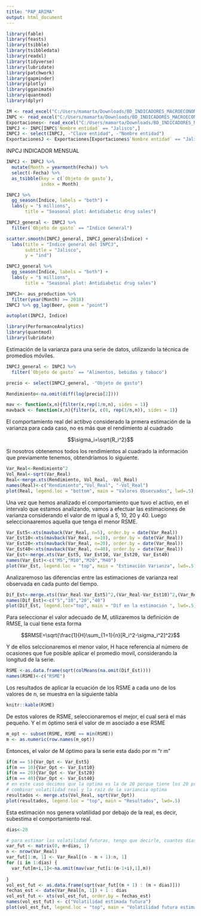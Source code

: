 ```yaml
---
title: "PAP_ARIMA"
output: html_document
---
```


```r

library(fable)
library(feasts)
library(tsibble)
library(tsibbledata)
library(readxl)
library(tidyverse)
library(lubridate)
library(patchwork)
library(gapminder)
library(plotly)
library(gganimate)
library(quantmod)
library(dplyr)


```


```r
IM <- read_excel("C:/Users/mamarta/Downloads/BD_INDICADORES_MACROECONOMICOS.xlsx")
INPC <- read_excel("C:/Users/mamarta/Downloads/BD_INDICADORES_MACROECONOMICOS.xlsx", sheet = "INPC")
Exportaciones<- read_excel("C:/Users/mamarta/Downloads/BD_INDICADORES_MACROECONOMICOS.xlsx", sheet = "Exportaciones")
INPCJ <- INPC[INPC$`Nombre entidad` == "Jalisco",] 
INPCJ <- select(INPCJ, -"Clave entidad", -"Nombre entidad")
ExportacionesJ <- Exportaciones[Exportaciones$`Nombre entidad` == "Jalisco",]


```





INPCJ
INDICADOR MENSUAL 


```r
INPCJ <- INPCJ %>%
  mutate(Month = yearmonth(Fecha)) %>%
  select(-Fecha) %>%
  as_tsibble(key = c(`Objeto de gasto`),
             index = Month)

```

```r
INPCJ %>%
  gg_season(Índice, labels = "both") +
  labs(y = "$ millions",
       title = "Seasonal plot: Antidiabetic drug sales")
```



```r
INPCJ_general <- INPCJ %>%
  filter(`Objeto de gasto` == "Índice General")

scatter.smooth(INPCJ_general, INPCJ_general$Índice) +
  labs(title = "Indice general del INPCJ",
       subtitle = "Jalisco",
       y = "ind")
```

```r
INPCJ_general %>%
  gg_season(Índice, labels = "both") +
  labs(y = "$ millions",
       title = "Seasonal plot: Antidiabetic drug sales")
```


```r
INPCJ<- aus_production %>%
  filter(year(Month) >= 2018)
INPCJ %>% gg_lag(Beer, geom = "point")
```


```r
autoplot(INPCJ, Índice)
```




```r
library(PerformanceAnalytics)
library(quantmod)
library(lubridate)
```

Estimación de la varianza para una serie de datos, utilizando la técnica de promedios móviles. 

```r

INPCJ_general <- INPCJ %>%
  filter(`Objeto de gasto` == "Alimentos, bebidas y tabaco")

precio <- select(INPCJ_general, -"Objeto de gasto")

Rendimiento<-na.omit(diff(log(precio[2])))

```

```r
mav <- function(x,n){filter(x,rep(1/n,n), sides = 1)}
mavback <- function(x,n){filter(x, c(0, rep(1/n,n)), sides = 1)}
```

El comportamiento real del actibvo considerado la prmera estimación de la varianza para cada caso, no es más que el rendimiento al cuadrado 

$$\sigma_i=\sqrt{R_i^2}$$

Si nosotros obtenemos todos los rendimientos al cuadrado la información que previamente tenemos, obtendríamos lo siguiente.

```r
Var_Real<-Rendimiento^2
Vol_Real<-sqrt(Var_Real)
Real<-merge.xts(Rendimiento, Vol_Real, -Vol_Real)
names(Real)<-c("Rendimiento","Vol_Real", "-Vol_Real")
plot(Real, legend.loc = "bottom", main = "Valores Observados", lwd=.5)

```

Una vez que hemos analizado el comportamiento que tuvo el activo, en el intervalo que estamos analizando, vamos a efectuar las estimaciones de varianza considerando el valor de m igual a 5, 10, 20 y 40. Luego seleccionaaremos aquella que tenga el menor RSME.

```r
Var_Est5<-xts(mavback(Var_Real, n=5), order.by = date(Var_Real))
Var_Est10<-xts(mavback(Var_Real, n=10), order.by = date(Var_Real))
Var_Est20<-xts(mavback(Var_Real, n=20), order.by = date(Var_Real))
Var_Est40<-xts(mavback(Var_Real, n=40), order.by = date(Var_Real))
Var_Est<-merge.xts(Var_Est5, Var_Est10, Var_Est20, Var_Est40)
names(Var_Est)<-c("M5","M10","M20","M40")
plot(Var_Est, legend.loc = "top", main = "Estimación Varianza", lwd=.5)
```

Analizaremoso las diferencias entre las estimaciones de varianza real observada en cada punto del tiempo.

```r
Dif_Est<-merge.xts((Var_Real-Var_Est5)^2,(Var_Real-Var_Est10)^2,(Var_Real-Var_Est20)^2,(Var_Real-Var_Est40)^2)
names(Dif_Est)<-c("5","10","20","40")
plot(Dif_Est, legend.loc="top", main = "Dif en la estimación ", lwd=.5)
```


Para seleccionar el valor adecuado de M, utilizaremos la definición de RMSE, la cual tiene esta forma 

$$RMSE=\sqrt{\frac{1}{H}\sum_{1=1}{n}[R_i^2-\sigma_i^2]^2}$$

Y de ellos selccionaremos el menor valor, H hace referencia al número de ocasiones que fue posible aplicar el promedio movil, considerando la longitud de la serie.

```r
RSME <-as.data.frame(sqrt(colMeans(na.omit(Dif_Est))))
names(RSME)<-c("RSME")
```

Los resultados de aplicar la ecuación de los RSME a cada uno de los valores de n, se muestra en la siguiente tabla


```r
knitr::kable(RSME)

```

De estos valores de RSME, seleccionaremos el mejor, el cual será el más pequeño. Y el m óptimo será el valor de m asociado a ese RSME

```r
m_opt <- subset(RSME, RSME == min(RSME))
m <- as.numeric(row.names(m_opt))

```

Entonces, el valor de M óptimo para la serie esta dado por *m* "r m"

```r
if(m == 5){Var_Opt <- Var_Est5}
if(m == 10){Var_Opt <- Var_Est10}
if(m == 20){Var_Opt <- Var_Est20}
if(m == 40){Var_Opt <- Var_Est40}
# en este caso decimos que la optima es la de 20 porque tiene los 20 primeros vacios
# combinar volatilidad real y la raiz de la variancia optima
resultados <- merge.xts(Vol_Real, sqrt(Var_Opt))
plot(resultados, legend.loc = "top", main = "Resultados", lwd=.5)

```

Esta estimación nos genera volatilidad por debajo de la real, es decir, subestima el comportamiento real.

```r
dias<-20
```


```r
# para estimar las volatilidad futuras, tengo que decirle, cuantos dias quiero estimar 
var_fut <- matrix(0, m+dias, 1)
n <- nrow(Var_Real)
var_fut[1:m, 1] <- Var_Real[(n - m + 1):n, 1]
for (i in 1:dias) {
  var_fut[m+i,1]<-na.omit(mav(var_fut[i:(m-1+i),1],m))
  
}
vol_est_fut <- as.data.frame(sqrt(var_fut[(m + 1) : (m + dias)]))
fechas_est <- date(Var_Real[n, 1]) + 1 : dias
vol_est_fut <- xts(vol_est_fut, order.by = fechas_est)
names(vol_est_fut) <- c("Volatilidad estimada futura")
plot(vol_est_fut, legend.loc = "top", main = "Volatilidad futura estimada", lwd = .5)

```








